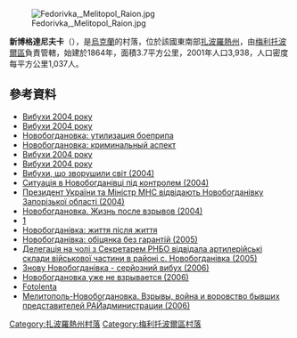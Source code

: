 [[Image:Fedorivka,_Melitopol_Raion.jpg|right]]

{{coord|47|4|46|N|35|19|36|E|scale:100000|display=title}}

'''新博格達尼夫卡'''（{{lang-uk|Новобогданівка}}），是[[烏克蘭|烏克蘭]]的村落，位於該國東南部[[扎波羅熱州|扎波羅熱州]]，由[[梅利托波爾區|梅利托波爾區]]負責管轄，始建於1864年，面積3.7平方公里，2001年人口3,938，人口密度每平方公里1,037人。

==參考資料==
* [https://web.archive.org/web/20160304191033/http://www.ucipr.kiev.ua/modules.php?op=modload&name=News&file=article&sid=3720 Вибухи 2004 року]
* [http://www.newsru.com/world/06May2004/skladi.html#9 Вибухи 2004 року] {{Wayback|url=http://www.newsru.com/world/06May2004/skladi.html#9 |date=20191210222219 }}
* [https://web.archive.org/web/20070312044530/http://mv.org.ua/2006/mv/21/6.shtml Новобогдановка: утилизация боеприпа]
* [https://web.archive.org/web/20070312044514/http://mv.org.ua/2006/mv/24/8.shtml Новобогдановка: криминальный аспект]
* [http://www.utro.ru/articles/2004/05/07/305321.shtml Вибухи 2004 року] {{Wayback|url=http://www.utro.ru/articles/2004/05/07/305321.shtml |date=20170922051649 }}
* [http://www.sich.iatp.org.ua/gt050113-1.htm Вибухи 2004 року] {{Wayback|url=http://www.sich.iatp.org.ua/gt050113-1.htm |date=20050216030912 }}
* [https://web.archive.org/web/20070928104148/http://www.tehnopolis.dp.ua/TEX/2004/5/2.htm Вибухи, що зворушили світ (2004)]
* [http://www.kmu.gov.ua/control/publish/article?art_id=6213562 Ситуація в Новобогданівці під контролем (2004)] {{Wayback|url=http://www.kmu.gov.ua/control/publish/article?art_id=6213562 |date=20070930050344 }}
* [https://web.archive.org/web/20070927084223/http://www.mns.gov.ua/news_show.php?news_id=175 Президент України та Міністр МНС відвідають Новобогданівку Запорізької області (2004)]
* [http://www.podrobnosti.ua/society/2004/06/14/127107.html Новобогдановка. Жизнь после взрывов (2004)] {{Wayback|url=http://www.podrobnosti.ua/society/2004/06/14/127107.html |date=20081006040557 }}
* [https://web.archive.org/web/20070927062300/http://www.ukrconsulate.sk/text/ua/news29.html]
* [https://web.archive.org/web/20070310181943/http://www.zn.kiev.ua/nn/show/495/46513/ Новобогданівка: життя після життя]
* [https://web.archive.org/web/20070310182051/http://www.zn.kiev.ua/nn/show/556/50775/ Новобогданівка: обіцянка без гарантій (2005)]
* [https://web.archive.org/web/20070313114641/http://www.president.gov.ua/news/data/4_2658.html Делегація на чолі з Секретарем РНБО відвідала артилерійські склади військової частини в районі с. Новобогданівка (2005)]
* [https://web.archive.org/web/20070310215106/http://www.otherside.com.ua/news/detail.php?id=8312 Знову Новобогданівка - серйозний вибух (2006)]
* [http://www.liga.net/news/205790.html Новобогдановка уже не взрывается (2006)] {{Wayback|url=http://www.liga.net/news/205790.html |date=20070930181644 }}
* [http://www.fotolenta.com/index.php?uid=0&lang=ru&id_design=&id_gallery=2014 Fotolenta] {{Wayback|url=http://www.fotolenta.com/index.php?uid=0&lang=ru&id_design=&id_gallery=2014 |date=20160304131412 }}
* [https://web.archive.org/web/20160307105654/http://mlt.vlasti.net/index.php?Screen=news&id=153890 Мелитополь-Новобогдановка. Взрывы, война и воровство бывших представителей РАЙадминистрации (2006)]

[[Category:扎波羅熱州村落|Category:扎波羅熱州村落]]
[[Category:梅利托波爾區村落|Category:梅利托波爾區村落]]
{{Zaporizhia-geo-stub}}